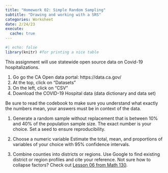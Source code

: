 ```yaml
---
title: "Homework 02: Simple Random Sampling"
subtitle: "Drawing and working with a SRS"
categories: Worksheet
date: 2/24/23
execute: 
  cache: true
---
```


```r
#| echo: false
library(knitr) #for printing a nice table
```

This assignment will use statewide open source data on Covid-19 hospitalizations. 

1. Go go the CA Open data portal: https://data.ca.gov/
2. At the top, click on "Datasets"
3. On the left, click on "CSV" 
4. Download the COVID-19 Hospital data (data dictionary and data set)

Be sure to read the codebook to make sure you understand what exactly the numbers mean, your answers must be in context of the data. 

1. Generate a random sample without replacement that is between 10% and 40% of the population sample size. The exact number is your choice. Set a seed to ensure reproducibility.

2. Choose a numeric variable Estimate the total, mean, and proportions of variables of your choice with 95% confidence intervals. 

3. Combine counties into districts or regions. Use Google to find existing district or region profiles and cite your reference. Not sure how to collapse factors? Check out [Lesson 06 from Math 130](https://norcalbiostat.github.io/MATH130/notes/06_factors.html). 
 

